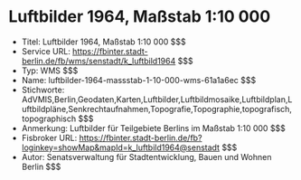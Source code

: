 # Luftbilder 1964, Maßstab 1:10 000
- Titel: Luftbilder 1964, Maßstab 1:10 000 $$$
- Service URL: https://fbinter.stadt-berlin.de/fb/wms/senstadt/k_luftbild1964 $$$
- Typ: WMS $$$
- Name: luftbilder-1964-massstab-1-10-000-wms-61a1a6ec $$$
- Stichworte: AdVMIS,Berlin,Geodaten,Karten,Luftbilder,Luftbildmosaike,Luftbildplan,Luftbildpläne,Senkrechtaufnahmen,Topografie,Topographie,topografisch,topographisch $$$
- Anmerkung: Luftbilder für Teilgebiete Berlins im Maßstab 1:10 000 $$$
- Fisbroker URL: https://fbinter.stadt-berlin.de/fb?loginkey=showMap&mapId=k_luftbild1964@senstadt $$$
- Autor: Senatsverwaltung für Stadtentwicklung, Bauen und Wohnen Berlin $$$
